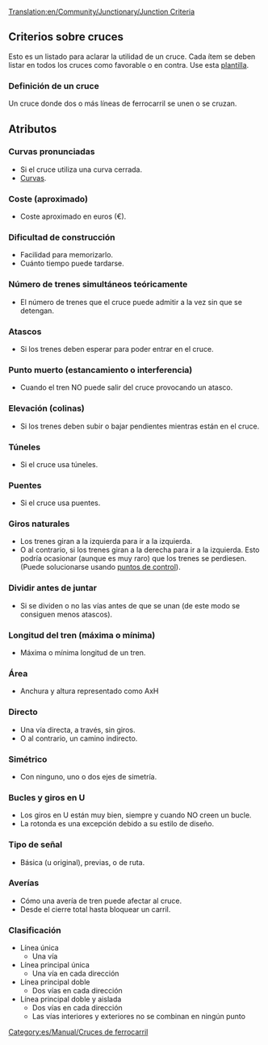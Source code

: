 [[Translation:en/Community/Junctionary/Junction Criteria]]
{{es/Community/Junctionary/Menú de Cruces}}
==Criterios sobre cruces==
Esto es un listado para aclarar la utilidad de un cruce.
Cada ítem se deben listar en todos los cruces como favorable o en contra.
Use esta [[Template:es/Community/Junctionary/Criterios sobre cruces|plantilla]].

===Definición de un cruce===
Un cruce donde dos o más líneas de ferrocarril se unen o se cruzan.

==Atributos==

===Curvas pronunciadas===
* Si el cruce utiliza una curva cerrada.
* [[es/Community/Curvas|Curvas]].

===Coste (aproximado)===
* Coste aproximado en euros (€).

===Dificultad de construcción===
* Facilidad para memorizarlo.
* Cuánto tiempo puede tardarse.

===Número de trenes simultáneos teóricamente===
* El número de trenes que el cruce puede admitir a la vez sin que se detengan.

===Atascos===
* Si los trenes deben esperar para poder entrar en el cruce.

===Punto muerto (estancamiento o interferencia)===
* Cuando el tren NO puede salir del cruce provocando un atasco.

===Elevación (colinas)===
* Si los trenes deben subir o bajar pendientes mientras están en el cruce.

===Túneles=== 
* Si el cruce usa túneles.

===Puentes===
* Si el cruce usa puentes.

===Giros naturales=== 
* Los trenes giran a la izquierda para ir a la izquierda.
* O al contrario, si los trenes giran a la derecha para ir a la izquierda. Esto podría ocasionar (aunque es muy raro) que los trenes se perdiesen. (Puede solucionarse usando [[es/Puntos de control|puntos de control]]).

===Dividir antes de juntar===
* Si se dividen o no las vías antes de que se unan (de este modo se consiguen menos atascos).

===Longitud del tren (máxima o mínima)===
* Máxima o mínima longitud de un tren.

===Área===
* Anchura y altura representado como AxH

===Directo===
* Una vía directa, a través, sin giros.
* O al contrario, un camino indirecto.

===Simétrico===
* Con ninguno, uno o dos ejes de simetría.

===Bucles y giros en U===
* Los giros en U están muy bien, siempre y cuando NO creen un bucle.
* La rotonda es una excepción debido a su estilo de diseño.

===Tipo de señal===
* Básica (u original), previas, o de ruta.

===Averías===
* Cómo una avería de tren puede afectar al cruce.
* Desde el cierre total hasta bloquear un carril.

===Clasificación===
* Línea única
** Una vía 
* Línea principal única
** Una vía en cada dirección
* Línea principal doble
** Dos vías en cada dirección
* Línea principal doble y aislada
** Dos vías en cada dirección
** Las vías interiores y exteriores no se combinan en ningún punto


[[Category:es/Manual/Cruces de ferrocarril]]